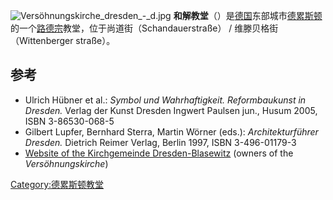 [[File:Versöhnungskirche_dresden_-_d.jpg|thumbnail]]
'''和解教堂'''（{{lang-de|Versöhnungskirche}}）是[[德国|德国]]东部城市[[德累斯顿|德累斯顿]]的一个[[路德宗|路德宗]]教堂，位于尚道街（Schandauerstraße） / 维滕贝格街（Wittenberger straße）。

== 参考 ==
* Ulrich Hübner et al.: ''Symbol und Wahrhaftigkeit. Reformbaukunst in Dresden.'' Verlag der Kunst Dresden Ingwert Paulsen jun., Husum 2005, ISBN 3-86530-068-5
* Gilbert Lupfer, Bernhard Sterra, Martin Wörner (eds.): ''Architekturführer Dresden.'' Dietrich Reimer Verlag, Berlin 1997, ISBN 3-496-01179-3
* [http://kirchgemeinde-dresden-blasewitz.de/site/index.php?id=10 Website of the Kirchgemeinde Dresden-Blasewitz]{{Wayback|url=http://kirchgemeinde-dresden-blasewitz.de/site/index.php?id=10 |date=20160304095820 }} (owners of the ''Versöhnungskirche'') {{de icon}}
{{coord|51.0431|N|13.8001|E|source:wikidata-and-enwiki-cat-tree_region:DE|display=title}}
[[Category:德累斯顿教堂|Category:德累斯顿教堂]]